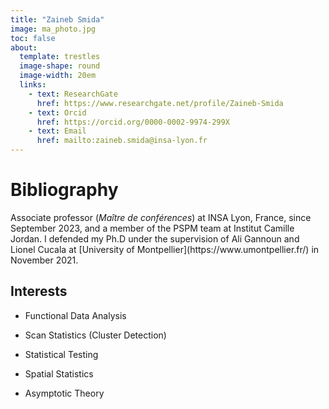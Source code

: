```yaml
---
title: "Zaineb Smida"
image: ma_photo.jpg
toc: false
about: 
  template: trestles
  image-shape: round
  image-width: 20em
  links:
    - text: ResearchGate
      href: https://www.researchgate.net/profile/Zaineb-Smida
    - text: Orcid
      href: https://orcid.org/0000-0002-9974-299X
    - text: Email
      href: mailto:zaineb.smida@insa-lyon.fr
---
```


# Bibliography

Associate professor (*Maître de conférences*) at INSA Lyon, France, since September 2023, and a member of the PSPM team at Institut Camille Jordan. I defended my Ph.D under the supervision of Ali Gannoun and Lionel Cucala at \[University of Montpellier\](https://www.umontpellier.fr/) in November 2021.

## Interests

-   Functional Data Analysis

-   Scan Statistics (Cluster Detection)

-   Statistical Testing

-   Spatial Statistics

-   Asymptotic Theory

